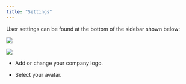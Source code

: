 ```yaml
---
title: "Settings"
---
```


User settings can be found at the bottom of the sidebar shown below:


![](/images/Screenshot%202022-12-11%20at%2015.45.40.png)


![](/images/Screenshot%202022-12-11%20at%2015.46.08.png)

* Add or change your company logo.

* Select your avatar.